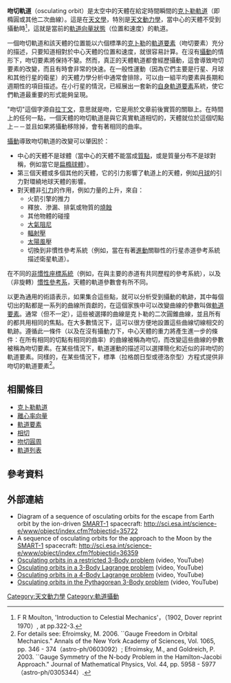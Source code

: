 '''吻切軌道'''（osculating orbit）是太空中的天體在給定時間瞬間的[[克卜勒軌道|克卜勒軌道]]（即橢圓或其他二次曲線）。這是在[[天文學|天文學]]，特別是[[天文動力學|天文動力學]]，當中心的天體不受到攝動時<ref>F R Moulton, 'Introduction to Celestial Mechanics'，（1902, Dover reprint 1970）, at pp.322-3.</ref>，這就是當前的[[軌道向量狀態|軌道向量狀態]]（位置和速度）的軌道。

一個吻切軌道和該天體的位置能以六個標準的[[克卜勒軌道|克卜勒]]的[[軌道要素|軌道要素]]（吻切要素）充分的描述，只要知道相對於中心天體的位置和速度，就很容易計算。在沒有[[攝動|攝動]]的情形下，吻切要素將保持不變。然而，真正的天體軌道都會經歷攝動，這會導致吻切要素的改變，而且有時會非常的快速。在一般性運動（因為它們主要是行星、月球和其他行星的衛星）的天體力學分析中通常會排除，可以由一組平均要素與長期和週期性的項目描述。在小行星的情況，已經展出一套新的[[自身軌道要素|自身軌道要素]]系統，使它們軌道最重要的形式能夠呈現。

"吻切"這個字源自[[拉丁文|拉丁文]]，意思就是吻，它是用於文章前後實質的關聯上。在時間上的任何一點，一個天體的吻切軌道是與它真實軌道相切的，天體就位於這個切點上－－並且如果將攝動移除掉，會有著相同的曲率。

[[攝動|攝動]]導致吻切軌道的改變可以肇因於： 
*中心的天體不是球體（當中心的天體不能當成[[點粒子|質點]]，或是質量分布不是球對稱，例如當它是[[扁橢球體|扁橢球體]]）。
*第三個天體或多個其他的天體，它的引力影響了軌道上的天體，例如[[月球|月球]]的引力對環繞地球天體的影響。
*對天體非[[引力|引力]]的作用，例如力量的上升，來自：
**火箭引擎的推力
**釋放、滲漏、排氣或物質的[[燒蝕|燒蝕]]
** 其他物體的碰撞
** [[阻力|大氣阻尼]]
** [[輻射壓|輻射壓]]
** [[太陽風|太陽風]]壓
**切換到非慣性參考系統（例如，當在有著[[進動|進動]]關聯性的行星赤道參考系統描述衛星軌道）。

在不同的[[非慣性座標系統|非慣性座標系統]]（例如，在與主要的赤道有共同歷程的參考系統），以及（非旋轉）[[慣性參考系|慣性參考系]]，天體的軌道參數會有所不同。

以更為通用的術語表示，如果集合這些點，就可以分析受到攝動的軌跡，其中每個切出的點都是一系列的曲線所貢獻的，在這個家族中可以改變曲線的參數叫做[[軌道要素|軌道要素]]。通常（但不一定），這些被選擇的曲線是克卜勒的二次圓錐曲線，並且所有的都共用相同的焦點。在大多數情況下，這可以很方便地設置這些曲線切線相交的軌跡。遵循此一條件（以及在沒有攝動力下，中心天體的重力將產生進一步的條件：在所有相同的切點有相同的曲率）的曲線被稱為吻切，而改變這些曲線的參數被稱為吻切要素。在某些情況下，軌道運動的描述可以選擇簡化和近似的非吻切的軌道要素。同樣的，在某些情況下，標準（拉格朗日型或德洛奈型）方程式提供非吻切的軌道要素<ref>For details see: Efroimsky, M. 2006. ``Gauge Freedom in Orbital Mechanics."
Annals of the New York Academy of Sciences, Vol. 1065, pp. 346 - 374（astro-ph/0603092）;
Efroimsky, M., and Goldreich, P. 2003. ``Gauge Symmetry of the N-body Problem in the Hamilton-Jacobi Approach." Journal of Mathematical Physics, Vol. 44, pp. 5958 - 5977（astro-ph/0305344）.</ref>。

== 相關條目 ==
*[[克卜勒軌道|克卜勒軌道]]
*[[離心率向量|離心率向量]]
*[[軌道要素|軌道要素]]
*[[切點|相切]]
*[[吻切圓周|吻切圓周]]
*[[軌道列表|軌道列表]]

== 參考資料 ==
<references/>

== 外部連結 ==
*Diagram of a sequence of osculating orbits for the escape from Earth orbit by the ion-driven [[SMART-1|SMART-1]] spacecraft: http://sci.esa.int/science-e/www/object/index.cfm?fobjectid=35722{{Wayback|url=http://sci.esa.int/science-e/www/object/index.cfm?fobjectid=35722 |date=20120716182831 }}
*A sequence of osculating orbits for the approach to the Moon by the [[SMART-1|SMART-1]] spacecraft: http://sci.esa.int/science-e/www/object/index.cfm?fobjectid=36359{{Wayback|url=http://sci.esa.int/science-e/www/object/index.cfm?fobjectid=36359 |date=20120716182841 }}
* [http://www.youtube.com/watch?v=qIVe_xEv6zQ Osculating orbits in a restricted 3-Body problem]{{Wayback|url=http://www.youtube.com/watch?v=qIVe_xEv6zQ |date=20200229151538 }} (video, YouTube)
* [http://www.youtube.com/watch?v=m689l0sjMmE Osculating orbits in a 3-Body Lagrange problem]{{Wayback|url=http://www.youtube.com/watch?v=m689l0sjMmE |date=20161211215319 }} (video, YouTube)
* [http://www.youtube.com/watch?v=BG0Oi1muq_0 Osculating orbits in a 4-Body Lagrange problem]{{Wayback|url=http://www.youtube.com/watch?v=BG0Oi1muq_0 |date=20191130185930 }} (video, YouTube)
* [http://www.youtube.com/watch?v=rr0JpgKPKgg Osculating orbits in the Pythagorean 3-Body problem]{{Wayback|url=http://www.youtube.com/watch?v=rr0JpgKPKgg |date=20201125100304 }} (video, YouTube)
{{軌道}}

[[Category:天文動力學|Category:天文動力學]]
[[Category:軌道攝動|Category:軌道攝動]]